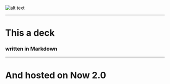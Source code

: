 
![alt text](https://github.com/adam-p/markdown-here/raw/master/src/common/images/icon48.png "Logo Title Text 1")

---
# This a deck
### written in Markdown
---
# And hosted on Now 2.0

